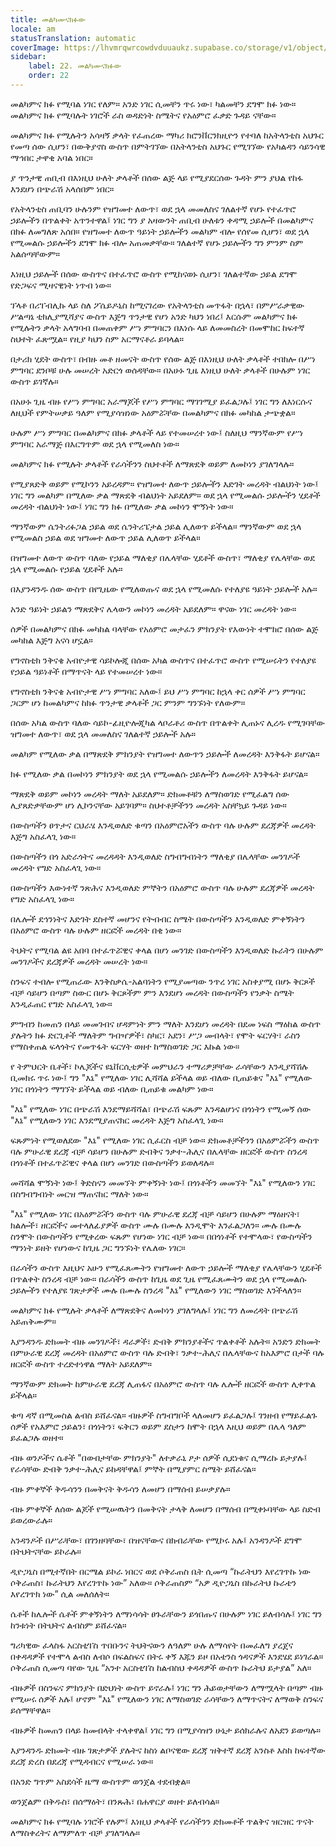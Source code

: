 ```yaml
---
title: መልካሙናክፉው
locale: am
statusTranslation: automatic
coverImage: https://lhvmrqwrcowdvduuaukz.supabase.co/storage/v1/object/public/strapi-uploads/small_cover-educacion-fundamental.webp-2d51a7828a2b1309555be27f7e2a61a0.webp
sidebar:
    label: 22. መልካሙናክፉው
    order: 22
---
```

መልካምና ክፉ የሚባል ነገር የለም። አንድ ነገር ሲመቸን ጥሩ ነው፣ ካልመቸን ደግሞ ክፉ ነው። መልካምና ክፉ የሚባሉት ነገሮች ራስ ወዳድነት ስሜትና የአዕምሮ ፈቃድ ጉዳይ ናቸው።

መልካምና ክፉ የሚሉትን አሳዛኝ ቃላት የፈጠረው ማካሪ ክሮንቨርንክዚዮን የተባለ ከአትላንቲስ አህጉር የመጣ ሰው ሲሆን፣ በውቅያኖስ ውስጥ በምትገኘው በአትላንቲስ አህጉር የሚገኘው የአካልዳን ሳይንሳዊ ማኅበር ታዋቂ አባል ነበር።

ያ ጥንታዊ ጠቢብ በእነዚህ ሁለት ቃላቶች በሰው ልጅ ላይ የሚያደርሰው ጉዳት ምን ያህል የከፋ እንደሆነ በጭራሽ አላሰበም ነበር።

የአትላንቲስ ጠቢባን ሁሉንም የዝግመተ ለውጥ፣ ወደ ኋላ መመለስና ገለልተኛ የሆኑ የተፈጥሮ ኃይሎችን በጥልቀት አጥንተዋል፤ ነገር ግን ያ አዛውንት ጠቢብ ሁለቱን ቀዳሚ ኃይሎች በመልካምና በክፉ ለመግለጽ አሰበ። የዝግመተ ለውጥ ዓይነት ኃይሎችን መልካም ብሎ የሰየመ ሲሆን፣ ወደ ኋላ የሚመልሱ ኃይሎችን ደግሞ ክፉ ብሎ አጠመቃቸው። ገለልተኛ የሆኑ ኃይሎችን ግን ምንም ስም አልሰጣቸውም።

እነዚህ ኃይሎች በሰው ውስጥና በተፈጥሮ ውስጥ የሚከናወኑ ሲሆን፣ ገለልተኛው ኃይል ደግሞ የድጋፍና ሚዛናዊነት ነጥብ ነው።

ፕላቶ በሪፐብሊኩ ላይ ስለ ፖሴይዶኒስ ከሚናገረው የአትላንቲስ መጥፋት በኋላ፣ በምሥራቃዊው ሥልጣኔ ቲክሊያሚሻያና ውስጥ እጅግ ጥንታዊ የሆነ አንድ ካህን ነበረ፤ እርሱም መልካምና ክፉ የሚሉትን ቃላት አላግባብ በመጠቀም ሥነ ምግባርን በእነሱ ላይ ለመመስረት በመሞከር ከፍተኛ ስህተት ፈጽሟል። የዚያ ካህን ስም አርማናቶራ ይባላል።

በታሪክ ሂደት ውስጥ፣ በብዙ መቶ ዘመናት ውስጥ የሰው ልጅ በእነዚህ ሁለት ቃላቶች ተበክሎ በሥነ ምግባር ደንቦቹ ሁሉ መሠረት አድርጎ ወሰዳቸው። በአሁኑ ጊዜ እነዚህ ሁለት ቃላቶች በሁሉም ነገር ውስጥ ይገኛሉ።

በአሁኑ ጊዜ ብዙ የሥነ ምግባር አራማጆች የሥነ ምግባር ማገገሚያ ይፈልጋሉ፤ ነገር ግን ለእነርሱና ለዚህች የምትሠቃይ ዓለም የሚያሳዝነው አዕምሯቸው በመልካምና በክፉ መካከል ታጭቋል።

ሁሉም ሥነ ምግባር በመልካምና በክፉ ቃላቶች ላይ የተመሠረተ ነው፤ ስለዚህ ማንኛውም የሥነ ምግባር አራማጅ በእርግጥም ወደ ኋላ የሚመለስ ነው።

መልካምና ክፉ የሚሉት ቃላቶች የራሳችንን ስህተቶች ለማጽደቅ ወይም ለመኮነን ያገለግላሉ።

የሚያጸድቅ ወይም የሚኮንን አይረዳም። የዝግመተ ለውጥ ኃይሎችን እድገት መረዳት ብልህነት ነው፤ ነገር ግን መልካም በሚለው ቃል ማጽደቅ ብልህነት አይደለም። ወደ ኋላ የሚመልሱ ኃይሎችን ሂደቶች መረዳት ብልህነት ነው፤ ነገር ግን ክፉ በሚለው ቃል መኮነን ሞኝነት ነው።

ማንኛውም ሴንትሪፉጋል ኃይል ወደ ሴንትሪፔታል ኃይል ሊለወጥ ይችላል። ማንኛውም ወደ ኋላ የሚመልስ ኃይል ወደ ዝግመተ ለውጥ ኃይል ሊለወጥ ይችላል።

በዝግመተ ለውጥ ውስጥ ባለው የኃይል ማለቂያ በሌላቸው ሂደቶች ውስጥ፣ ማለቂያ የሌላቸው ወደ ኋላ የሚመልሱ የኃይል ሂደቶች አሉ።

በእያንዳንዱ ሰው ውስጥ በየጊዜው የሚለወጡና ወደ ኋላ የሚመለሱ የተለያዩ ዓይነት ኃይሎች አሉ።

አንድ ዓይነት ኃይልን ማጽደቅና ሌላውን መኮነን መረዳት አይደለም። ዋናው ነገር መረዳት ነው።

ሰዎች በመልካምና በክፉ መካከል ባላቸው የአዕምሮ መታፈን ምክንያት የእውነት ተሞክሮ በሰው ልጅ መካከል እጅግ አናሳ ሆኗል።

የግኖስቲክ ንቅናቄ አብዮታዊ ሳይኮሎጂ በሰው አካል ውስጥና በተፈጥሮ ውስጥ የሚሠሩትን የተለያዩ የኃይል ዓይነቶች በማጥናት ላይ የተመሠረተ ነው።

የግኖስቲክ ንቅናቄ አብዮታዊ ሥነ ምግባር አለው፤ ይህ ሥነ ምግባር ከኋላ ቀር ሰዎች ሥነ ምግባር ጋርም ሆነ ከመልካምና ከክፉ ጥንታዊ ቃላቶች ጋር ምንም ግንኙነት የለውም።

በሰው አካል ውስጥ ባለው ሳይኮ-ፊዚዮሎጂካል ላቦራቶሪ ውስጥ በጥልቀት ሊጠኑና ሊረዱ የሚገባቸው ዝግመተ ለውጥ፣ ወደ ኋላ መመለስና ገለልተኛ ኃይሎች አሉ።

መልካም የሚለው ቃል በማጽደቅ ምክንያት የዝግመተ ለውጥን ኃይሎች ለመረዳት እንቅፋት ይሆናል።

ክፉ የሚለው ቃል በመኮነን ምክንያት ወደ ኋላ የሚመልሱ ኃይሎችን ለመረዳት እንቅፋት ይሆናል።

ማጽደቅ ወይም መኮነን መረዳት ማለት አይደለም። ድክመቶቹን ለማስወገድ የሚፈልግ ሰው ሊያጸድቃቸውም ሆነ ሊኮንናቸው አይገባም። ስህተቶቻችንን መረዳት አስቸኳይ ጉዳይ ነው።

በውስጣችን ፀጥታና ርህራሄ እንዲወለድ ቁጣን በአዕምሮአችን ውስጥ ባሉ ሁሉም ደረጃዎች መረዳት እጅግ አስፈላጊ ነው።

በውስጣችን በጎ አድራጎትና መረዳዳት እንዲወለድ ስግብግብነትን ማለቂያ በሌላቸው መንገዶች መረዳት የግድ አስፈላጊ ነው።

በውስጣችን እውነተኛ ንጽሕና እንዲወለድ ምኞትን በአዕምሮ ውስጥ ባሉ ሁሉም ደረጃዎች መረዳት የግድ አስፈላጊ ነው።

በሌሎች ደኅንነትና እድገት ደስተኛ መሆንና የትብብር ስሜት በውስጣችን እንዲወለድ ምቀኝነትን በአዕምሮ ውስጥ ባሉ ሁሉም ዘርፎች መረዳት በቂ ነው።

ትህትና የሚባል ልዩ አበባ በተፈጥሯዊና ቀላል በሆነ መንገድ በውስጣችን እንዲወለድ ኩራትን በሁሉም መንገዶችና ደረጃዎች መረዳት መሠረት ነው።

ስንፍና ተብሎ የሚጠራው እንቅስቃሴ-አልባነትን የሚያመጣው ንጥረ ነገር አስቀያሚ በሆኑ ቅርጾች ብቻ ሳይሆን በጣም ስውር በሆኑ ቅርጾችም ምን እንደሆነ መረዳት በውስጣችን የንቃት ስሜት እንዲፈጠር የግድ አስፈላጊ ነው።

ምግብን ከመጠን በላይ መመገብና ሆዳምነት ምን ማለት እንደሆነ መረዳት በደመ ነፍስ ማዕከል ውስጥ ያሉትን ክፉ ድርጊቶች ማለትም ግብዣዎች፣ ስካር፣ አደን፣ ሥጋ መብላት፣ የሞት ፍርሃት፣ ራስን የማስቀጠል ፍላጎትና የመጥፋት ፍርሃት ወዘተ ከማስወገድ ጋር እኩል ነው።

የ ትምህርት ቤቶች፣ ኮሌጆችና ዩኒቨርሲቲዎች መምህራን ተማሪዎቻቸው ራሳቸውን እንዲያሻሽሉ ቢመክሩ ጥሩ ነው፤ ግን "እኔ" የሚለው ነገር ሊሻሻል ይችላል ወይ ብለው ቢጠይቁና "እኔ" የሚለው ነገር በጎነትን ማግኘት ይችላል ወይ ብለው ቢጠይቁ መልካም ነው።

"እኔ" የሚለው ነገር በጭራሽ እንደማይሻሻል፣ በጭራሽ ፍጹም እንዳልሆነና በጎነትን የሚመኝ ሰው "እኔ" የሚለውን ነገር እንደሚያጠናክር መረዳት እጅግ አስፈላጊ ነው።

ፍጹምነት የሚወለደው "እኔ" የሚለው ነገር ሲፈርስ ብቻ ነው። ድክመቶቻችንን በአዕምሯችን ውስጥ ባሉ ምሁራዊ ደረጃ ብቻ ሳይሆን በሁሉም ድብቅና ንቃተ-ሕሊና በሌላቸው ዘርፎች ውስጥ ስንረዳ በጎነቶች በተፈጥሯዊና ቀላል በሆነ መንገድ በውስጣችን ይወለዳሉ።

መሻሻል ሞኝነት ነው፤ ቅድስናን መመኘት ምቀኝነት ነው፤ በጎነቶችን መመኘት "እኔ" የሚለውን ነገር በስግብግብነት መርዝ ማጠናከር ማለት ነው።

"እኔ" የሚለው ነገር በአዕምሯችን ውስጥ ባሉ ምሁራዊ ደረጃ ብቻ ሳይሆን በሁሉም ማዕዘናት፣ ክልሎች፣ ዘርፎችና መተላለፊያዎች ውስጥ ሙሉ በሙሉ እንዲሞት እንፈልጋለን። ሙሉ በሙሉ ስንሞት በውስጣችን የሚቀረው ፍጹም የሆነው ነገር ብቻ ነው። በበጎነቶች የተሞላው፣ የውስጣችን ማንነት ይዘት የሆነውና ከጊዜ ጋር ግንኙነት የሌለው ነገር።

በራሳችን ውስጥ እዚህና አሁን የሚፈጸሙትን የዝግመተ ለውጥ ኃይሎች ማለቂያ የሌላቸውን ሂደቶች በጥልቀት ስንረዳ ብቻ ነው። በራሳችን ውስጥ ከጊዜ ወደ ጊዜ የሚፈጸሙትን ወደ ኋላ የሚመልሱ ኃይሎችን የተለያዩ ገጽታዎች ሙሉ በሙሉ ስንረዳ "እኔ" የሚለውን ነገር ማስወገድ እንችላለን።

መልካምና ክፉ የሚሉት ቃላቶች ለማጽደቅና ለመኮነን ያገለግላሉ፤ ነገር ግን ለመረዳት በጭራሽ አይጠቅሙም።

እያንዳንዱ ድክመት ብዙ መንገዶች፣ ዳራዎች፣ ድብቅ ምክንያቶችና ጥልቀቶች አሉት። አንድን ድክመት በምሁራዊ ደረጃ መረዳት በአዕምሮ ውስጥ ባሉ ድብቅ፣ ንቃተ-ሕሊና በሌላቸውና ከአእምሮ በታች ባሉ ዘርፎች ውስጥ ተረድተነዋል ማለት አይደለም።

ማንኛውም ድክመት ከምሁራዊ ደረጃ ሊጠፋና በአዕምሮ ውስጥ ባሉ ሌሎች ዘርፎች ውስጥ ሊቀጥል ይችላል።

ቁጣ ዳኛ በሚመስል ልብስ ይሸፈናል። ብዙዎች ስግብግቦች ላለመሆን ይፈልጋሉ፤ ገንዘብ የማይፈልጉ ሰዎች የአእምሮ ኃይልን፣ በጎነትን፣ ፍቅርን ወይም ደስታን ከሞት በኋላ እዚህ ወይም በሌላ ዓለም ይፈልጋሉ ወዘተ።

ብዙ ወንዶችና ሴቶች "በውበታቸው ምክንያት" ለተቃራኒ ፆታ ሰዎች ሲደነቁና ሲማረኩ ይታያሉ፤ የራሳቸው ድብቅ ንቃተ-ሕሊና ይከዳቸዋል፤ ምኞት በሚያምር ስሜት ይሸፈናል።

ብዙ ምቀኞች ቅዱሳንን በመቅናት ቅዱሳን ለመሆን በማሰብ ይሠቃያሉ።

ብዙ ምቀኞች ለሰው ልጆች የሚሠዉትን በመቅናት ታላቅ ለመሆን በማሰብ በሚቀኑባቸው ላይ ስድብ ይወረውራሉ።

አንዳንዶች በሥራቸው፣ በገንዘባቸው፣ በዝናቸውና በክብራቸው የሚኮሩ አሉ፤ አንዳንዶች ደግሞ በትህትናቸው ይኮራሉ።

ዲዮጋኒስ በሚተኛበት በርሜል ይኮራ ነበርና ወደ ሶቅራጠስ ቤት ሲመጣ “ኩራትህን እየረገጥኩ ነው ሶቅራጠስ፣ ኩራትህን እየረገጥኩ ነው” አለው። ሶቅራጠስም “አዎ ዲዮጋኒስ በኩራትህ ኩራቴን እየረገጥክ ነው” ሲል መለሰለት።

ሴቶች ከሌሎች ሴቶች ምቀኝነትን ለማነሳሳት ፀጉራቸውን ይጎበጡና በሁሉም ነገር ይለብሳሉ፤ ነገር ግን ከንቱነት በትህትና ልብስም ይሸፈናል።

ግሪካዊው ፈላስፋ አርስቲፐስ ጥበቡንና ትህትናውን ለዓለም ሁሉ ለማሳየት በመፈለግ ያረጀና በቀዳዳዎች የተሞላ ልብስ ለብሶ በፍልስፍና በትሩ ቀኝ እጁን ይዞ በአቴንስ ጎዳናዎች እንደሄደ ይነገራል። ሶቅራጠስ ሲመጣ ባየው ጊዜ “አንተ አርስቲፐስ ከልብስህ ቀዳዳዎች ውስጥ ኩራትህ ይታያል” አለ።

ብዙዎች በስንፍና ምክንያት በድህነት ውስጥ ይኖራሉ፤ ነገር ግን ሕይወታቸውን ለማሟላት በጣም ብዙ የሚሠሩ ሰዎች አሉ፤ ሆኖም "እኔ" የሚለውን ነገር ለማስወገድ ራሳቸውን ለማጥናትና ለማወቅ ስንፍና ይሰማቸዋል።

ብዙዎች ከመጠን በላይ ከመብላት ተላቀዋል፤ ነገር ግን በሚያሳዝን ሁኔታ ይሰክራሉና ለአደን ይወጣሉ።

እያንዳንዱ ድክመት ብዙ ገጽታዎች ያሉትና ከስነ ልቦናዊው ደረጃ ዝቅተኛ ደረጃ አንስቶ እስከ ከፍተኛው ደረጃ ድረስ በደረጃ የሚዳብርና የሚሠራ ነው።

በአንድ ግጥም አስደሳች ዜማ ውስጥም ወንጀል ተደብቋል።

ወንጀልም በቅዱስ፣ በሰማዕት፣ በንጹሕ፣ በሐዋርያ ወዘተ ይለብሳል።

መልካምና ክፉ የሚባሉ ነገሮች የሉም፤ እነዚህ ቃላቶች የራሳችንን ድክመቶች ጥልቅና ዝርዝር ጥናት ለማስቀረትና ለማምለጥ ብቻ ያገለግላሉ።


